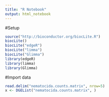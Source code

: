 ```yaml
---
title: "R Notebook"
output: html_notebook
---
```


#Setup
```r
source("http://bioconductor.org/biocLite.R")
biocLite()
biocLite("edgeR")
biocLite("limma")
biocLite("Glimma")
library(edgeR)
library(limma)
library(Glimma)
```
#Import data
```r
read.delim("nematocida.counts.matrix", nrow=5)
x <- DGEList("nematocida.counts.matrix", )
```

